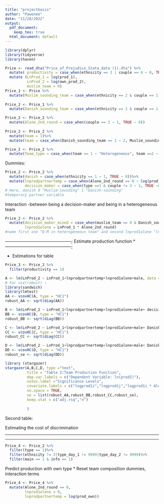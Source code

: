```yaml
---
title: "projectbasis"
author: "Pawonee"
date: "11/28/2022"
output:
  pdf_document: 
    keep_tex: true
  html_document: default
---
```

```r
library(dplyr)
library(tidyverse)
library(haven)
```



```r
Price <- read_dta("Price_of_Prejudice_Stata_data (1).dta") %>%
  mutate( productivity = case_when(ethnicity == 3 | couple == 4 ~ 0, TRUE ~ 1))%>%
  mutate (LnProd_1 = log(prod_1),
          LnProd_2 = log(own_prod_2),
          muslim_team = 0)
Price_1 <- Price %>%
  mutate(Muslim_sounding_team = case_when(ethnicity == 2 & couple == 1 ~ 1, TRUE ~ 0))
    
Price_2 <- Price_1 %>%
  mutate(Danish_sounding_team = case_when(ethnicity == 1 & couple == 1 ~ 1, TRUE ~ 0))

Price_2 <- Price_2 %>%
  mutate(Alone_2nd_round = case_when(couple == 3 ~ 1, TRUE ~ 0))
         
Price_2 <- Price_2 %>%
  mutate(team = 1)%>%
  mutate(team = case_when(Danish_sounding_team == 1 ~ 2, Muslim_sounding_team ==1 ~ 3, Alone_2nd_round == 1 ~ 4))

Price_2 <- Price_2 %>%
  mutate(Team_type = case_when(team == 1 ~ "Heterogeneous", team ==2 ~ "Danish", team == 3 ~ "Muslim", team == 4 ~"Alone"))
```
Dummies:

```r
Price_2 <- Price_2 %>%
  mutate(danish = case_when(ethnicity == 1 ~ 1, TRUE ~ 0))%>%
  mutate(lnprodpartnertemp = case_when(Alone_2nd_round == 0 ~ log(prod_partner), TRUE ~ 0 ),
         decision_maker = case_when(type ==1 & couple != 3 ~ 1, TRUE ~0))
# Here, danish 0 "Muslim-sounding" 1 "Danish-sounding"
#temporary partner variable
```

Interaction 
-between being a decision-maker and being in a heterogeneous team
```r
Price_2 <- Price_2 %>%
  mutate(decision_maker_mixed = case_when(muslim_team == 0 & Danish_sounding_team == 0 & Alone_2nd_round == 0 ~ decision_maker, TRUE ~ 0),
         lnprod1alone = LnProd_1 * Alone_2nd_round)
#name first one "D-M in heterogeneous team" and second lnprod1alone "ln(Prod_1) * alone"
```

*-----------------------------------------------;
* Estimate production function
*-----------------------------------------------;

* Estimations for table

```r
Price_3 <- Price_2 %>%
  filter(productivity == 1)

A <- lm(LnProd_2 ~ LnProd_1+lnprodpartnertemp+lnprod1alone+male, data = Price_3)
# For vce(robust) :
library(sandwich)
library(lmtest)
AA <- vcovHC(A, type = "HC1")
robust_AA <- sqrt(diag(AA))

B <- lm(LnProd_2 ~ LnProd_1+lnprodpartnertemp+lnprod1alone+male+ decision_maker, data = Price_3)
BB <- vcovHC(B, type = "HC1")
robust_BB <- sqrt(diag(BB))

C <- lm(LnProd_2 ~ LnProd_1+lnprodpartnertemp+lnprod1alone+male+ Danish_sounding_team + Muslim_sounding_team + Alone_2nd_round, data = Price_3)
CC <- vcovHC(C, type = "HC1")
robust_CC <- sqrt(diag(CC))

D <- lm(LnProd_2 ~ LnProd_1+lnprodpartnertemp+lnprod1alone+male+ Danish_sounding_team + Muslim_sounding_team + Alone_2nd_round+ decision_maker + decision_maker_mixed, data = Price_3)
DD <- vcovHC(D, type = "HC1")
robust_se <- sqrt(diag(DD))

library (stargazer)
stargazer(A,B,C,D, type ="text",
          title = "Table 2:Team Production Function",
          dep.var.labels = c("Dependent Variable: ln(prod2)"),
          notes.label ="Significance Levels",
          covariate.labels = c("logprod1i","logprod1j","logprod1i * Alone","Male","Danish","Muslim","Alone","Decision maker","Decision maker * Heterogeneous"),
          no.space = TRUE,
          se = list(robust_AA,robust_BB,robust_CC,robust_se),
          keep.stat = c("adj.rsq","n")
          
          )

```
Second table:

Estimating the cost of discrimination									
																							
*****************************************************************************************************
*****************************************************************************************************
```r
Price_4 <- Price_2 %>%
  filter(type == 1)%>%
  filter(ethnicity != 3|type_day_1 != 9999|type_day_2 != 9999)%>%
  filter(main == 1 & info == 1)
```

Predict production with own type			 		*
Reset team composition dummies, interaction terms

```r
Price_4 <- Price_4 %>%
  mutate(Alone_2nd_round == 0, 
         lnprod1alone = 0,
         lnprodpartnertemp = log(prod_own))

```
